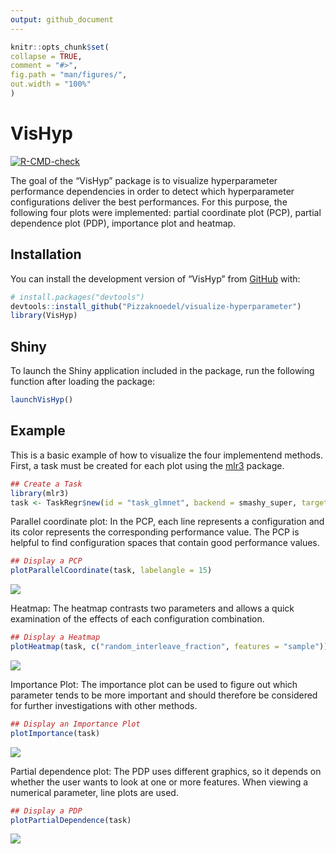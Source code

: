 ```yaml
---
output: github_document
---
```


<!-- README.md is generated from README.Rmd. Please edit that file -->

 ```r
 knitr::opts_chunk$set(
 collapse = TRUE,
 comment = "#>",
 fig.path = "man/figures/",
 out.width = "100%"
 )
 ```

# VisHyp

<!-- badges: start -->
[![R-CMD-check](https://github.com/Pizzaknoedel/visualize-hyperparameter/workflows/R-CMD-check/badge.svg)](https://github.com/Pizzaknoedel/visualize-hyperparameter/actions)
<!-- badges: end -->

The goal of the "VisHyp" package is to visualize hyperparameter performance dependencies in order to detect which hyperparameter configurations deliver the best performances. For this purpose, the following four plots were implemented: partial coordinate plot (PCP), partial dependence plot (PDP), importance plot and heatmap. 

## Installation

You can install the development version of "VisHyp" from [GitHub](https://github.com/) with:

```r
# install.packages("devtools")
devtools::install_github("Pizzaknoedel/visualize-hyperparameter")
library(VisHyp)
```
## Shiny 

To launch the Shiny application included in the package, run the following function after loading the package: 

```r
launchVisHyp()
```

## Example

This is a basic example of how to visualize the four implementend methods. First, a task must be created for each plot using the [mlr3](https://github.com/mlr-org/mlr3) package.

```r 
## Create a Task
library(mlr3)
task <- TaskRegr$new(id = "task_glmnet", backend = smashy_super, target = "yval")
```

Parallel coordinate plot: In the PCP, each line represents a configuration and its color represents the corresponding performance value. The PCP is helpful to find configuration spaces that contain good performance values.
```r 
## Display a PCP 
plotParallelCoordinate(task, labelangle = 15)
```
![](man/figures/PCP.png)

Heatmap: The heatmap contrasts two parameters and allows a quick examination of the effects of each configuration combination. 

```r 
## Display a Heatmap 
plotHeatmap(task, c("random_interleave_fraction", features = "sample"))
```
![](man/figures/Heatmap.png)

Importance Plot: The importance plot can be used to figure out which parameter tends to be more important and should therefore be considered for further investigations with other methods.

```r 
## Display an Importance Plot 
plotImportance(task)
```
![](man/figures/Importance.png)

Partial dependence plot: The PDP uses different graphics, so it depends on whether the user wants to look at one or more features. When viewing a numerical parameter, line plots are used. 

```r 
## Display a PDP 
plotPartialDependence(task)
```
![](man/figures/PDP.png)





